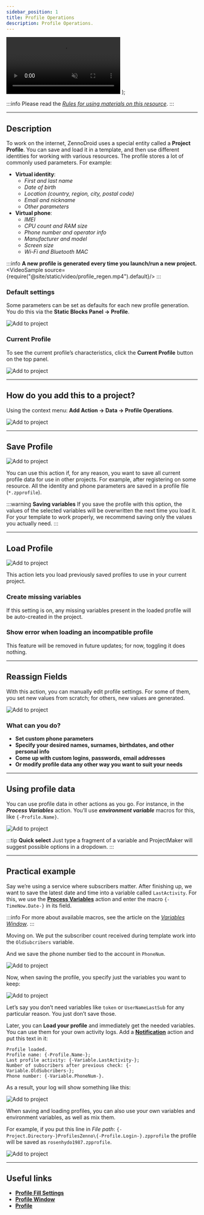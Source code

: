 ```yaml
---
sidebar_position: 1
title: Profile Operations
description: Profile Operations.
---
```


  <video controls playsInline muted preload="auto" className='docsVideo'>
    <source src={source} type="video/mp4" />
</video>
);

:::info Please read the [*Rules for using materials on this resource*](../Disclaimer).
:::
_______________________________________________
## Description
To work on the internet, ZennoDroid uses a special entity called a **Project Profile**. You can save and load it in a template, and then use different identities for working with various resources. The profile stores a lot of commonly used parameters. For example:  
- **Virtual identity**:  
    - *First and last name*  
    - *Date of birth*  
    - *Location (country, region, city, postal code)*  
    - *Email and nickname*  
    - *Other parameters*  
- **Virtual phone**:  
    - *IMEI*  
    - *CPU count and RAM size*  
    - *Phone number and operator info*  
    - *Manufacturer and model*  
    - *Screen size*  
    - *Wi-Fi and Bluetooth MAC*  

:::info **A new profile is generated every time you launch/run a new project.**  
<VideoSample source={require("@site/static/video/profile_regen.mp4").default}/>
:::

### Default settings
Some parameters can be set as defaults for each new profile generation. You do this via the **Static Blocks Panel → Profile**.

![Add to project](./assets/WorkWithProfile/WorkWithProfile_pic1.png)

### Current Profile
To see the current profile’s characteristics, click the **Current Profile** button on the top panel.

![Add to project](./assets/WorkWithProfile/WorkWithProfile_pic2.png)
_______________________________________________
## How do you add this to a project?
Using the context menu: **Add Action → Data → Profile Operations**.

![Add to project](./assets/WorkWithProfile/WorkWithProfile_pic3.png)
_______________________________________________
## Save Profile
![Add to project](./assets/WorkWithProfile/WorkWithProfile_pic4.png)

You can use this action if, for any reason, you want to save all current profile data for use in other projects. For example, after registering on some resource. All the identity and phone parameters are saved in a profile file (`*.zpprofile`).

:::warning **Saving variables**
If you save the profile with this option, the values of the selected variables will be overwritten the next time you load it. For your template to work properly, we recommend saving only the values you actually need.
:::
_______________________________________________
## Load Profile
![Add to project](./assets/WorkWithProfile/WorkWithProfile_pic5.png)

This action lets you load previously saved profiles to use in your current project.

### Create missing variables
If this setting is on, any missing variables present in the loaded profile will be auto-created in the project.

### Show error when loading an incompatible profile
This feature will be removed in future updates; for now, toggling it does nothing.
_______________________________________________
## Reassign Fields
With this action, you can manually edit profile settings. For some of them, you set new values from scratch; for others, new values are generated.

![Add to project](./assets/WorkWithProfile/WorkWithProfile_pic6.png)

### What can you do?
- **Set custom phone parameters**  
- **Specify your desired names, surnames, birthdates, and other personal info**  
- **Come up with custom logins, passwords, email addresses**  
- **Or modify profile data any other way you want to suit your needs**
_______________________________________________
## Using profile data
You can use profile data in other actions as you go. For instance, in the ***Process Variables*** action. You’ll use ***environment variable*** macros for this, like `{-Profile.Name}`.

![Add to project](./assets/WorkWithProfile/WorkWithProfile_pic7.png)

:::tip **Quick select**
Just type a fragment of a variable and ProjectMaker will suggest possible options in a dropdown.
:::
_______________________________________________
## Practical example
Say we’re using a service where subscribers matter. After finishing up, we want to save the latest date and time into a variable called `LastActivity`. For this, we use the [**Process Variables**](./WorkWithVariables) action and enter the macro `{-TimeNow.Date-}` in its field.

:::info For more about available macros, see the article on the [*Variables Window*](../pm/Interface/Variables).
:::

Moving on. We put the subscriber count received during template work into the `OldSubcribers` variable.

And we save the phone number tied to the account in `PhoneNum`.

![Add to project](./assets/WorkWithProfile/WorkWithProfile_pic8.png)

Now, when saving the profile, you specify just the variables you want to keep:

![Add to project](./assets/WorkWithProfile/WorkWithProfile_pic9.png)

Let’s say you don’t need variables like `token` or `UserNameLastSub` for any particular reason. You just don’t save those.

Later, you can **Load your profile** and immediately get the needed variables. You can use them for your own activity logs. Add a [**Notification**](../Project%20Editor/Logic/Notification) action and put this text in it:
```
Profile loaded.
Profile name: {-Profile.Name-};
Last profile activity: {-Variable.LastActivity-};
Number of subscribers after previous check: {-Variable.OldSubcribers-};
Phone number: {-Variable.PhoneNum-}.
```
As a result, your log will show something like this:

![Add to project](./assets/WorkWithProfile/WorkWithProfile_pic10.png)

When saving and loading profiles, you can also use your own variables and environment variables, as well as mix them.

For example, if you put this line in *File path*:
`{-Project.Directory-}ProfilesZenno\{-Profile.Login-}.zpprofile`
the profile will be saved as `rosenhydo1987.zpprofile`.

![Add to project](./assets/WorkWithProfile/WorkWithProfile_pic11.png)
_______________________________________________
## Useful links
- [**Profile Fill Settings**](../Settings/Profile_Setting)
- [**Profile Window**](../pm/Interface/Work_with_Profile)
- [**Profile**](../Project%20Editor/Static%20Block%20Panel/Profile)